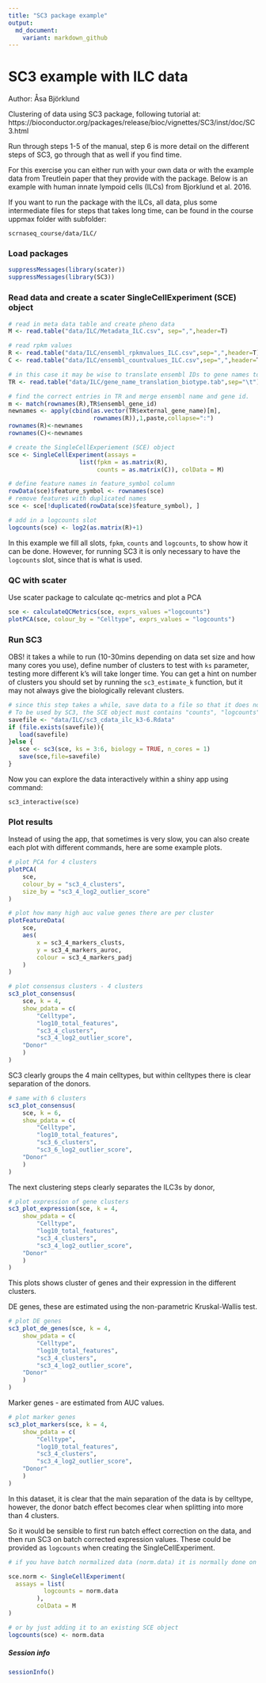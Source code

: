 ```yaml
---
title: "SC3 package example"
output:
  md_document:
    variant: markdown_github
---
```


# SC3 example with ILC data
Author: Åsa Björklund


Clustering of data using SC3 package, following tutorial at:
https://bioconductor.org/packages/release/bioc/vignettes/SC3/inst/doc/SC3.html

Run through steps 1-5 of the manual, step 6 is more detail on the different steps of SC3, go through that as well if you find time.

For this exercise you can either run with your own data or with the example data from Treutlein paper that they provide with the package. Below is an example with human innate lympoid cells (ILCs) from Bjorklund et al. 2016.

If you want to run the package with the ILCs, all data, plus some intermediate files for steps that takes long time, can be found  in the course uppmax folder with subfolder:

`scrnaseq_course/data/ILC/`


### Load packages
```r
suppressMessages(library(scater))
suppressMessages(library(SC3))
```

### Read data and create a scater SingleCellExperiment (SCE) object

```r
# read in meta data table and create pheno data
M <- read.table("data/ILC/Metadata_ILC.csv", sep=",",header=T)

# read rpkm values
R <- read.table("data/ILC/ensembl_rpkmvalues_ILC.csv",sep=",",header=T)
C <- read.table("data/ILC/ensembl_countvalues_ILC.csv",sep=",",header=T)

# in this case it may be wise to translate ensembl IDs to gene names to make plots with genes more understandable
TR <- read.table("data/ILC/gene_name_translation_biotype.tab",sep="\t")

# find the correct entries in TR and merge ensembl name and gene id.
m <- match(rownames(R),TR$ensembl_gene_id)
newnames <- apply(cbind(as.vector(TR$external_gene_name)[m],
                        rownames(R)),1,paste,collapse=":")
rownames(R)<-newnames
rownames(C)<-newnames

# create the SingleCellExperiement (SCE) object
sce <- SingleCellExperiment(assays = 
                    list(fpkm = as.matrix(R), 
                         counts = as.matrix(C)), colData = M)

# define feature names in feature_symbol column
rowData(sce)$feature_symbol <- rownames(sce)
# remove features with duplicated names
sce <- sce[!duplicated(rowData(sce)$feature_symbol), ]

# add in a logcounts slot
logcounts(sce) <- log2(as.matrix(R)+1)
```

In this example we fill all slots, `fpkm`, `counts` and `logcounts`, to show how it can be done. However, for running SC3 it is only necessary to have the `logcounts` slot, since that is what is used. 

### QC with scater

Use scater package to calculate qc-metrics and plot a PCA

```r
sce <- calculateQCMetrics(sce, exprs_values ="logcounts")
plotPCA(sce, colour_by = "Celltype", exprs_values = "logcounts")
```

### Run SC3

OBS! it takes a while to run (10-30mins depending on data set size and how many cores you use), define number of clusters to test with `ks` parameter, testing more different k's will take longer time. You can get a hint on number of clusters you should set by running the `sc3_estimate_k` function, but it may not always give the biologically relevant clusters.


```r
# since this step takes a while, save data to a file so that it does not have to be rerun if you execute the code again.
# To be used by SC3, the SCE object must contains "counts", "logcounts", and "feature_symbol"
savefile <- "data/ILC/sc3_cdata_ilc_k3-6.Rdata"
if (file.exists(savefile)){
   load(savefile)
}else {
   sce <- sc3(sce, ks = 3:6, biology = TRUE, n_cores = 1)
   save(sce,file=savefile)
}
```

Now you can explore the data interactively within a shiny app using command:

`sc3_interactive(sce)`

### Plot results

Instead of using the app, that sometimes is very slow, you can also create each plot with different commands, here are some example plots.

```r
# plot PCA for 4 clusters
plotPCA(
    sce, 
    colour_by = "sc3_4_clusters", 
    size_by = "sc3_4_log2_outlier_score"
)

# plot how many high auc value genes there are per cluster
plotFeatureData(
    sce, 
    aes(
        x = sc3_4_markers_clusts, 
        y = sc3_4_markers_auroc, 
        colour = sc3_4_markers_padj
    )
)

# plot consensus clusters - 4 clusters
sc3_plot_consensus(
    sce, k = 4, 
    show_pdata = c(
        "Celltype", 
        "log10_total_features",
        "sc3_4_clusters", 
        "sc3_4_log2_outlier_score",
	"Donor"	
    )
)
```

SC3 clearly groups the 4 main celltypes, but within celltypes there is clear separation of the donors.

```r
# same with 6 clusters 
sc3_plot_consensus(
    sce, k = 6, 
    show_pdata = c(
        "Celltype", 
        "log10_total_features",
        "sc3_6_clusters", 
        "sc3_6_log2_outlier_score",
	"Donor"	
    )
)
```

The next clustering steps clearly separates the ILC3s by donor,

```r
# plot expression of gene clusters
sc3_plot_expression(sce, k = 4,
    show_pdata = c(
        "Celltype", 
        "log10_total_features",
        "sc3_4_clusters", 
        "sc3_4_log2_outlier_score",
	"Donor"	
    )
)
```
This plots shows cluster of genes and their expression in the different clusters.


DE genes, these are estimated using the non-parametric Kruskal-Wallis test.
```r
# plot DE genes
sc3_plot_de_genes(sce, k = 4,
    show_pdata = c(
        "Celltype", 
        "log10_total_features",
        "sc3_4_clusters", 
        "sc3_4_log2_outlier_score",
	"Donor"	
    )
)
```

Marker genes - are estimated from AUC values.
```r
# plot marker genes
sc3_plot_markers(sce, k = 4,
    show_pdata = c(
        "Celltype", 
        "log10_total_features",
        "sc3_4_clusters", 
        "sc3_4_log2_outlier_score",
	"Donor"	
    )
)
```


In this dataset, it is clear that the main separation of the data is by celltype, however, the donor batch effect becomes clear when splitting into more than 4 clusters. 

So it would be sensible to first run batch effect correction on the data, and then run SC3 on batch corrected expression values. These could be provided as `logcounts` when creating the SingleCellExperiment.

```r
# if you have batch normalized data (norm.data) it is normally done on logged counts or rpkms, so the SCE object should be created as:

sce.norm <- SingleCellExperiment(
  assays = list(
          logcounts = norm.data
        ),
        colData = M
)

# or by just adding it to an existing SCE object
logcounts(sce) <- norm.data

```


##### Session info

```r
sessionInfo()
```


